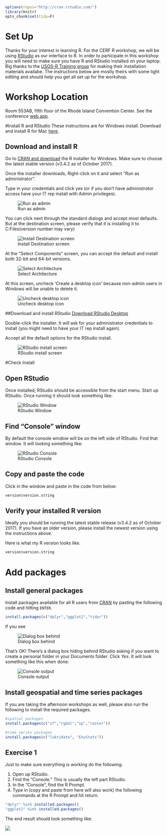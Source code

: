 ```r
options(repos="http://cran.rstudio.com/")
library(knitr)
opts_chunk$set(tidy=F)
```

# Set Up

Thanks for your interest in learning R.  For the CERF R workshop, we will be using [RStudio](https://www.rstudio.com/) as our interface to R.  In order to participate in this workshop you will need to make sure you have R and RStudio installed on your laptop.   Big thanks to the [USGS-R Training group](https://owi.usgs.gov/R/training.html) for making their installation materials availabe.  The instructions below are mostly theirs with some light editing and should help you get all set up for the workshop.

# Workshop Location

Room 553AB, fifth floor of the Rhode Island Convention Center.  See the conference [web app](https://cerf.confex.com/cerf/2017/meetingapp.cgi/Index/Workshops~1).

#Install R and RStudio
These instructions are for Windows install. Download and install R for Mac [here](https://cran.r-project.org/bin/macosx/). 

## Download and install R
Go to [CRAN and download](https://cran.rstudio.com/bin/windows/base/) the R installer for Windows. Make sure to choose the latest stable version (v3.4.2 as of October 2017).

Once the installer downloads, Right-click on it and select "Run as administrator". 

Type in your credentials and click yes (or if you don't have administrator access have your IT rep install with Admin privileges).

![Run as admin](figure/install_open_as_admin.png#inline-img "run as admin")

You can click next through the standard dialogs and accept most defaults. But at the destination
screen, please verify that it is installing it to C:\Program Files\R (version number may vary)

![Install Destination screen](figure/install_destination.png#inline-img "install destination screen")

At the "Select Components" screen, you can accept the default and install both 32-bit and 64-bit versions.

![Select Architecture](figure/install_arch_window.png#inline-img "select architecture")

At this screen, uncheck 'Create a desktop icon' because non-admin users in Windows will be unable to delete it.

![Uncheck desktop icon](figure/install_tasks.png#inline-img "uncheck desktop icon")


##Download and install RStudio
[Download RStudio Desktop](https://www.rstudio.com/products/rstudio/download/)

Double-click the installer. It will ask for your administrator credentials to install (you might need to have your IT rep install again). 

Accept all the default options for the RStudio install.

![RStudio install screen](figure/install_rstudio.png#inline-img "RStudio install screen")

#Check Install

## Open RStudio
Once installed, RStudio should be accessible from the start menu.  Start up RStudio.  Once running it should look something like:

![RStudio Window](figure/rstudio.png#inline-img "RStudio window")

## Find "Console" window
By default the console window will be on the left side of RStudio.  Find that window.  It will looking something like:  

![RStudio Console](figure/rstudio_console.png#inline-img "RStudio console")

## Copy and paste the code
Click in the window and paste in the code from below:

```r
version$version.string
```

## Verify your installed R version
Ideally you should be running the latest stable release (v3.4.2 as of October 2017). If you have an older version, please install the newest version using the instructions above.

Here is what my R version looks like.
```r
version$version.string
```

# Add packages

## Install general packages

Install packages available for all R users from [CRAN](https://cran.r-project.org/) by pasting the following code and hitting `ENTER`.

```r
install.packages(c("dplyr","ggplot2","tidyr"))
```

If you see 

![Dialog box behind](figure/personal_library_dialog.png#inline-img "dialog box behind")

That's OK! There’s a dialog box hiding behind RStudio asking if you want to create a personal folder in your Documents folder.  Click *Yes*. It will look something like this when done:

![Console output](figure/general_pkg_output.png#inline-img "console output")

## Install geospatial and time series packages

If you are taking the afternoon workshops as well, please also run the following to install the required packages.

```r
#spatial packages
install.packages(c("sf","rgdal","sp","raster"))

#time series packages
install.packages(c("lubridate", "EnvStats"))
```


## Exercise 1
Just to make sure everything is working do the following:

1. Open up RStudio.
2. Find the "Console."  This is usually the left part RStudio.
3. In the "Console", find the R Prompt.
4. Type in (copy and paste from here will also work) the following commands at the R Prompt and hit return.  

```r
"dplyr" %in% installed.packages()
"ggplot2" %in% installed.packages()
```

The end result should look something like:

![](figure/install_success.jpg)



